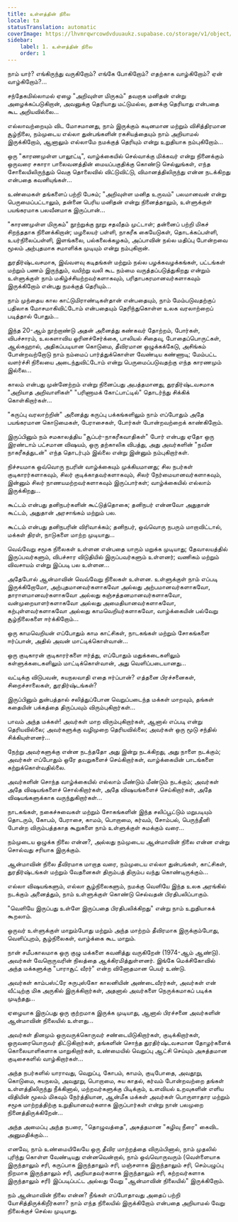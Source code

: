 ```yaml
---
title: உள்ளத்தின் நிலை
locale: ta
statusTranslation: automatic
coverImage: https://lhvmrqwrcowdvduuaukz.supabase.co/storage/v1/object/public/strapi-uploads/small_cover-tratado-de-psicologia-revolucionaria.webp-5e15e1cec4e0ebebcde5d7fc7565d8fd.webp
sidebar:
    label: 1. உள்ளத்தின் நிலை
    order: 1
---
```

நாம் யார்? எங்கிருந்து வருகிறோம்? எங்கே போகிறோம்? எதற்காக வாழ்கிறோம்? ஏன் வாழ்கிறோம்?...

சந்தேகமில்லாமல் ஏழை "அறிவுள்ள மிருகம்" தவறாக மனிதன் என்று அழைக்கப்படுகிறான், அவனுக்கு தெரியாது மட்டுமல்ல, தனக்கு தெரியாது என்பதை கூட அறியவில்லை...

எல்லாவற்றையும் விட மோசமானது, நாம் இருக்கும் கடினமான மற்றும் விசித்திரமான சூழ்நிலை, நம்முடைய எல்லா துன்பங்களின் ரகசியத்தையும் நாம் அறியாமல் இருக்கிறோம், ஆனாலும் எல்லாமே நமக்குத் தெரியும் என்று உறுதியாக நம்புகிறோம்...

ஒரு "காரணமுள்ள பாலூட்டி", வாழ்க்கையில் செல்வாக்கு மிக்கவர் என்று நினைக்கும் ஒருவரை சகாரா பாலைவனத்தின் மையப்பகுதிக்கு கொண்டு செல்லுங்கள், எந்த சோலையிலிருந்தும் வெகு தொலைவில் விட்டுவிட்டு, விமானத்திலிருந்து என்ன நடக்கிறது என்பதை கவனியுங்கள்...

உண்மைகள் தங்களைப் பற்றி பேசும்; "அறிவுள்ள மனித உருவம்" பலமானவன் என்று பெருமைப்பட்டாலும், தன்னை பெரிய மனிதன் என்று நினைத்தாலும், உள்ளுக்குள் பயங்கரமாக பலவீனமாக இருப்பான்...

"காரணமுள்ள மிருகம்" நூற்றுக்கு நூறு சதவீதம் முட்டாள்; தன்னைப் பற்றி மிகச் சிறந்ததாக நினைக்கிறான்; மழலையர் பள்ளி, நாகரீக கையேடுகள், தொடக்கப்பள்ளி, உயர்நிலைப்பள்ளி, இளங்கலை, பல்கலைக்கழகம், அப்பாவின் நல்ல மதிப்பு போன்றவை மூலம் அற்புதமாக சமாளிக்க முடியும் என்று நம்புகிறான்.

துரதிர்ஷ்டவசமாக, இவ்வளவு கடிதங்கள் மற்றும் நல்ல பழக்கவழக்கங்கள், பட்டங்கள் மற்றும் பணம் இருந்தும், வயிற்று வலி கூட நம்மை வருத்தப்படுத்துகிறது என்றும் உள்ளுக்குள் நாம் மகிழ்ச்சியற்றவர்களாகவும், பரிதாபகரமானவர்களாகவும் இருக்கிறோம் என்பது நமக்குத் தெரியும்...

நாம் முந்தைய கால காட்டுமிராண்டிகள்தான் என்பதையும், நாம் மேம்படுவதற்குப் பதிலாக மோசமாகிவிட்டோம் என்பதையும் தெரிந்துகொள்ள உலக வரலாற்றைப் படித்தால் போதும்...

இந்த 20-ஆம் நூற்றாண்டு அதன் அனைத்து கண்கவர் தோற்றம், போர்கள், விபச்சாரம், உலகளாவிய ஓரினச்சேர்க்கை, பாலியல் சிதைவு, போதைப்பொருட்கள், ஆல்கஹால், அதிகப்படியான கொடுமை, தீவிரமான ஒழுக்கக்கேடு, அசிங்கம் போன்றவற்றோடு நாம் நம்மைப் பார்த்துக்கொள்ள வேண்டிய கண்ணாடி; மேம்பட்ட வளர்ச்சி நிலையை அடைந்துவிட்டோம் என்று பெருமைப்படுவதற்கு எந்த காரணமும் இல்லை...

காலம் என்பது முன்னேற்றம் என்று நினைப்பது அபத்தமானது, துரதிர்ஷ்டவசமாக "அறியாத அறிவாளிகள்" "பரிணாமக் கோட்பாட்டில்" தொடர்ந்து சிக்கிக் கொள்கிறார்கள்...

"கருப்பு வரலாற்றின்" அனைத்து கருப்பு பக்கங்களிலும் நாம் எப்போதும் அதே பயங்கரமான கொடுமைகள், பேராசைகள், போர்கள் போன்றவற்றைக் காண்கிறோம்.

இருப்பினும் நம் சமகாலத்திய "சூப்பர்-நாகரீகவாதிகள்" போர் என்பது ஏதோ ஒரு இரண்டாம் பட்சமான விஷயம், ஒரு தற்காலிக விபத்து, அது அவர்களின் "நவீன நாகரீகத்துடன்" எந்த தொடர்பும் இல்லை என்று இன்னும் நம்புகிறார்கள்.

நிச்சயமாக ஒவ்வொரு நபரின் வாழ்க்கையும் முக்கியமானது; சில நபர்கள் குடிகாரர்களாகவும், சிலர் குடிக்காதவர்களாகவும், சிலர் நேர்மையானவர்களாகவும், இன்னும் சிலர் நாணயமற்றவர்களாகவும் இருப்பார்கள்; வாழ்க்கையில் எல்லாம் இருக்கிறது...

கூட்டம் என்பது தனிநபர்களின் கூட்டுத்தொகை; தனிநபர் என்னவோ அதுதான் கூட்டம், அதுதான் அரசாங்கம் மற்றும் பல.

கூட்டம் என்பது தனிநபரின் விரிவாக்கம்; தனிநபர், ஒவ்வொரு நபரும் மாறாவிட்டால், மக்கள் திரள், நாடுகளை மாற்ற முடியாது...

வெவ்வேறு சமூக நிலைகள் உள்ளன என்பதை யாரும் மறுக்க முடியாது; தேவாலயத்தில் இருப்பவர்களும், விபச்சார விடுதியில் இருப்பவர்களும் உள்ளனர்; வணிகம் மற்றும் விவசாயம் என்று இப்படி பல உள்ளன...

அதேபோல் ஆன்மாவின் வெவ்வேறு நிலைகள் உள்ளன. உள்ளுக்குள் நாம் எப்படி இருக்கிறோமோ, அற்புதமானவர்களாகவோ அல்லது அற்பமானவர்களாகவோ, தாராளமானவர்களாகவோ அல்லது கஞ்சத்தனமானவர்களாகவோ, வன்முறையாளர்களாகவோ அல்லது அமைதியானவர்களாகவோ, கற்புள்ளவர்களாகவோ அல்லது காமவெறியர்களாகவோ, வாழ்க்கையின் பல்வேறு சூழ்நிலைகளை ஈர்க்கிறோம்...

ஒரு காமவெறியன் எப்போதும் காம காட்சிகள், நாடகங்கள் மற்றும் சோகங்களை ஈர்ப்பான், அதில் அவன் மாட்டிக்கொள்வான்...

ஒரு குடிகாரன் குடிகாரர்களை ஈர்த்து, எப்போதும் மதுக்கடைகளிலும் கள்ளுக்கடைகளிலும் மாட்டிக்கொள்வான், அது வெளிப்படையானது...

வட்டிக்கு விடுபவன், சுயநலவாதி எதை ஈர்ப்பான்? எத்தனை பிரச்சனைகள், சிறைச்சாலைகள், துரதிர்ஷ்டங்கள்?

இருப்பினும் துன்பத்தால் சலித்துப்போன வெறுப்படைந்த மக்கள் மாறவும், தங்கள் கதையின் பக்கத்தை திருப்பவும் விரும்புகிறார்கள்...

பாவம் அந்த மக்கள்! அவர்கள் மாற விரும்புகிறார்கள், ஆனால் எப்படி என்று தெரியவில்லை; அவர்களுக்கு வழிமுறை தெரியவில்லை; அவர்கள் ஒரு மூடு சந்தில் சிக்கியுள்ளனர்...

நேற்று அவர்களுக்கு என்ன நடந்ததோ அது இன்று நடக்கிறது, அது நாளை நடக்கும்; அவர்கள் எப்போதும் ஒரே தவறுகளைச் செய்கிறார்கள், வாழ்க்கையின் பாடங்களை கற்றுக்கொள்வதில்லை.

அவர்களின் சொந்த வாழ்க்கையில் எல்லாம் மீண்டும் மீண்டும் நடக்கும்; அவர்கள் அதே விஷயங்களைச் சொல்கிறார்கள், அதே விஷயங்களைச் செய்கிறார்கள், அதே விஷயங்களுக்காக வருந்துகிறார்கள்...

நாடகங்கள், நகைச்சுவைகள் மற்றும் சோகங்களின் இந்த சலிப்பூட்டும் மறுபடியும் தொடரும், கோபம், பேராசை, காமம், பொறாமை, கர்வம், சோம்பல், பெருந்தீனி போன்ற விரும்பத்தகாத கூறுகளை நாம் உள்ளுக்குள் சுமக்கும் வரை...

நம்முடைய ஒழுக்க நிலை என்ன?, அல்லது நம்முடைய ஆன்மாவின் நிலை என்ன என்று சொல்வது சரியாக இருக்கும்.

ஆன்மாவின் நிலை தீவிரமாக மாறாத வரை, நம்முடைய எல்லா துன்பங்கள், காட்சிகள், துரதிர்ஷ்டங்கள் மற்றும் வேதனைகள் திரும்பத் திரும்ப வந்து கொண்டிருக்கும்...

எல்லா விஷயங்களும், எல்லா சூழ்நிலைகளும், நமக்கு வெளியே இந்த உலக அரங்கில் நடக்கும் அனைத்தும், நாம் உள்ளுக்குள் கொண்டு செல்வதன் பிரதிபலிப்பாகும்.

"வெளியே இருப்பது உள்ளே இருப்பதை பிரதிபலிக்கிறது" என்று நாம் உறுதியாகக் கூறலாம்.

ஒருவர் உள்ளுக்குள் மாறும்போது மற்றும் அந்த மாற்றம் தீவிரமாக இருக்கும்போது, வெளிப்புறம், சூழ்நிலைகள், வாழ்க்கை கூட மாறும்.

நான் சமீபகாலமாக ஒரு குழு மக்களை கவனித்து வருகிறேன் (1974-ஆம் ஆண்டு). அவர்கள் வேறொருவரின் நிலத்தை ஆக்கிரமித்துள்ளனர். இங்கே மெக்சிகோவில் அந்த மக்களுக்கு "பாராசூட் வீரர்" என்ற வினோதமான பெயர் உண்டு.

அவர்கள் காம்பஸ்ட்ரே சுருபுஸ்கோ காலனியின் அண்டைவீரர்கள், அவர்கள் என் வீட்டிற்கு மிக அருகில் இருக்கிறார்கள், அதனால் அவர்களை நெருக்கமாகப் படிக்க முடிந்தது...

ஏழையாக இருப்பது ஒரு குற்றமாக இருக்க முடியாது, ஆனால் பிரச்சனை அவர்களின் ஆன்மாவின் நிலையில் உள்ளது...

அவர்கள் தினமும் ஒருவருக்கொருவர் சண்டையிடுகிறார்கள், குடிக்கிறார்கள், ஒருவரையொருவர் திட்டுகிறார்கள், தங்களின் சொந்த துரதிர்ஷ்டவசமான தோழர்களைக் கொலையாளிகளாக மாறுகிறார்கள், உண்மையில் வெறுப்பு ஆட்சி செய்யும் அசுத்தமான குடிசைகளில் வாழ்கிறார்கள்...

அந்த நபர்களில் யாராவது, வெறுப்பு, கோபம், காமம், குடிபோதை, அவதூறு, கொடுமை, சுயநலம், அவதூறு, பொறாமை, சுய காதல், கர்வம் போன்றவற்றை தங்கள் உள்ளத்திலிருந்து நீக்கினால், மற்றவர்களுக்கு பிடிக்கும், உளவியல் உறவுகளின் எளிய விதியின் மூலம் மிகவும் நேர்த்தியான, ஆன்மீக மக்கள் அவர்கள் பொருளாதார மற்றும் சமூக மாற்றத்திற்கு உறுதியானவர்களாக இருப்பார்கள் என்று நான் பலமுறை நினைத்திருக்கிறேன்...

அந்த அமைப்பு அந்த நபரை, "தொழுவத்தை", அசுத்தமான "கழிவு நீரை" கைவிட அனுமதிக்கும்...

எனவே, நாம் உண்மையிலேயே ஒரு தீவிர மாற்றத்தை விரும்பினால், நாம் முதலில் புரிந்து கொள்ள வேண்டியது என்னவென்றால், நாம் ஒவ்வொருவரும் (வெள்ளையாக இருந்தாலும் சரி, கருப்பாக இருந்தாலும் சரி, மஞ்சளாக இருந்தாலும் சரி, செம்பழுப்பு நிறமாக இருந்தாலும் சரி, அறியாதவர்களாக இருந்தாலும் சரி, கற்றவர்களாக இருந்தாலும் சரி) இப்படிப்பட்ட அல்லது வேறு "ஆன்மாவின் நிலையில்" இருக்கிறோம்.

நம் ஆன்மாவின் நிலை என்ன? நீங்கள் எப்போதாவது அதைப் பற்றி யோசித்திருக்கிறீர்களா? நாம் எந்த நிலையில் இருக்கிறோம் என்பதை அறியாமல் வேறு நிலைக்குச் செல்ல முடியாது.

